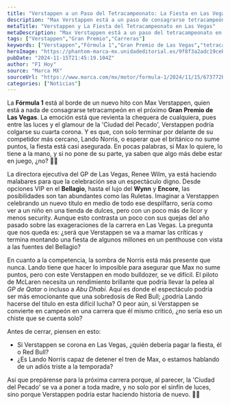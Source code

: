 ```yaml
---
title: "Verstappen a un Paso del Tetracampeonato: La Fiesta en Las Vegas Te Sorprenderá"
description: "Max Verstappen está a un paso de consagrarse tetracampeón en Las Vegas. Descubre cómo el Gran Premio se convertirá en la fiesta del año y si Norris podrá detenerlo."
metaTitle: "Verstappen y La Fiesta del Tetracampeonato en Las Vegas"
metaDescription: "Max Verstappen está a un paso del tetracampeonato en Las Vegas. ¡Entérate de todos los detalles de esta emocionante carrera y la celebración que se avecina!"
tags: ["Verstappen","Gran Premio","Carreras"]
keywords: ["Verstappen","Fórmula 1","Gran Premio de Las Vegas","tetracampeonato","Lando Norris"]
heroImage: "https://phantom-marca-mx.unidadeditorial.es/9f8f3a2adc19ceb562f1f48105a7d142/resize/600/mx/assets/multimedia/imagenes/2024/11/15/17316869630632.jpg"
pubDate: "2024-11-15T21:45:19.104Z"
author: "F1 Hoy"
source: "Marca MX"
sourceUrl: "https://www.marca.com/mx/motor/formula-1/2024/11/15/673772b8268e3e58718b4580.html"
categories: ["Noticias"]
---
```

La **Fórmula 1** está al borde de un nuevo hito con Max Verstappen, quien está a nada de consagrarse tetracampeón en el próximo **Gran Premio de Las Vegas**. La emoción está que revienta la chequera de cualquiera, pues entre las luces y el glamour de la 'Ciudad del Pecado', Verstappen podría colgarse su cuarta corona. Y es que, con solo terminar por delante de su competidor más cercano, Lando Norris, o esperar que el británico no sume puntos, la fiesta está casi asegurada. En pocas palabras, si Max lo quiere, lo tiene a la mano, y si no pone de su parte, ya saben que algo más debe estar en juego, ¿no? 🍾🏁

La directora ejecutiva del GP de Las Vegas, Renee Wilm, ya está haciendo malabares para que la celebración sea un espectáculo digno. Desde opciones VIP en el **Bellagio**, hasta el lujo del **Wynn** y **Encore**, las posibilidades son tan abundantes como las Ruletas. Imaginar a Verstappen celebrando un nuevo título en medio de todo ese despilfarro, sería como ver a un niño en una tienda de dulces, pero con un poco más de licor y menos security. Aunque esto contrasta un poco con sus quejas del año pasado sobre las exageraciones de la carrera en Las Vegas. La pregunta que nos queda es: ¿será que Verstappen se va a mamar las críticas y termina montando una fiesta de algunos millones en un penthouse con vista a las fuentes del Bellagio?

En cuanto a la competencia, la sombra de Norris está más presente que nunca. Lando tiene que hacer lo imposible para asegurar que Max no sume puntos, pero con este Verstappen en modo bulldozer, se ve difícil. El piloto de McLaren necesita un rendimiento brillante que podría llevar la pelea al *GP de Qatar* o incluso a *Abu Dhabi*. Aquí es donde el espectáculo podría ser más emocionante que una sobredosis de Red Bull; ¿podría Lando hacerse del título en esta difícil lucha? O peor aún, si Verstappen se convierte en campeón en una carrera que él mismo criticó, ¿no sería eso un chiste que se cuenta solo?

Antes de cerrar, piensen en esto: 

- Si Verstappen se corona en Las Vegas, ¿quién debería pagar la fiesta, él o Red Bull?
- ¿Es Lando Norris capaz de detener el tren de Max, o estamos hablando de un adiós triste a la temporada?

Así que prepárense para la próxima carrera porque, al parecer, la 'Ciudad del Pecado' se va a poner a toda madre, y no solo por el sinfín de luces, sino porque Verstappen podría estar haciendo historia de nuevo. 🥳💸


